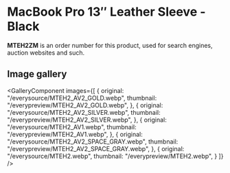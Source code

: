 
# MacBook Pro 13″ Leather Sleeve - Black

<Callout type='info' emoji='👉🏻'>**MTEH2ZM** is an order number for this product, used for search engines, auction websites and such.</Callout>

## Image gallery

<GalleryComponent
    images={[
      {
        original: "/everysource/MTEH2_AV2_GOLD.webp",
        thumbnail: "/everypreview/MTEH2_AV2_GOLD.webp",
      },
      {
        original: "/everysource/MTEH2_AV2_SILVER.webp",
        thumbnail: "/everypreview/MTEH2_AV2_SILVER.webp",
      },
      {
        original: "/everysource/MTEH2_AV1.webp",
        thumbnail: "/everypreview/MTEH2_AV1.webp",
      },
      {
        original: "/everysource/MTEH2_AV2_SPACE_GRAY.webp",
        thumbnail: "/everypreview/MTEH2_AV2_SPACE_GRAY.webp",
      },
      {
        original: "/everysource/MTEH2.webp",
        thumbnail: "/everypreview/MTEH2.webp",
      }
    ]}
  />
